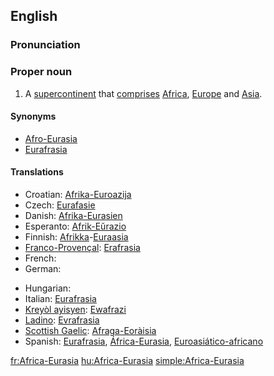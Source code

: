 {{wikipedia}}
==English==

===Pronunciation===
{{a|US}} {{IPA|/ˈæf.rɪk.ə.jʊrˈeɪ.ʒə/}}

===Proper noun===
{{en-proper noun|sg=[[Africa]]-[[Eurasia]]}}

# A [[supercontinent]] that [[comprise|comprises]] [[Africa]], [[Europe]] and [[Asia]].

====Synonyms====
* [[Afro-Eurasia]]
* [[Eurafrasia]]

====Translations====
{{trans-top|supercontinent}}
* Croatian: [[Afrika-Euroazija]]
* Czech: [[Eurafasie]]
* Danish: [[Afrika-Eurasien]]
* Esperanto: [[Afrik-Eŭrazio]]
* Finnish: [[Afrikka]]-[[Euraasia]]
* [[Franco-Provençal]]: [[Erafrasia]]
* French: {{t+|fr|Eurafrasie}}
* German: {{t+|de|Afrika-Eurasien}}
{{trans-mid}}
* Hungarian: {{t+|hu|Afro-Eurázsia}}
* Italian: [[Eurafrasia]]
* [[Kreyòl ayisyen]]: [[Ewafrazi]]
* [[Ladino]]: [[Evrafrasia]]
* [[Scottish Gaelic]]: [[Afraga-Eoràisia]]
* Spanish: [[Eurafrasia]], [[África-Eurasia]], [[Euroasiático-africano]]
{{trans-bottom}}

[[fr:Africa-Eurasia]]
[[hu:Africa-Eurasia]]
[[simple:Africa-Eurasia]]